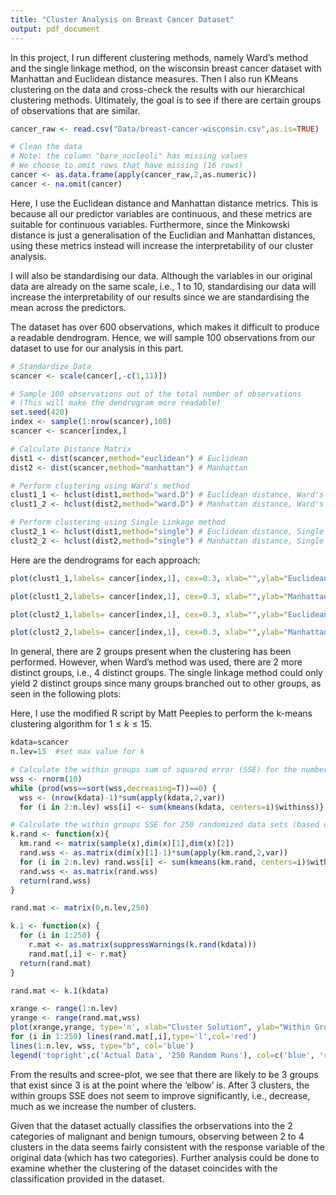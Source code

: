 ```yaml
---
title: "Cluster Analysis on Breast Cancer Dataset"
output: pdf_document
---
```


In this project, I run different clustering methods, namely Ward's method and the single linkage method, on the wisconsin breast cancer dataset with Manhattan and Euclidean distance measures. Then I also run KMeans clustering on the data and cross-check the results with our hierarchical clustering methods. Ultimately, the goal is to see if there
are certain groups of observations that are similar. 

```r
cancer_raw <- read.csv("Data/breast-cancer-wisconsin.csv",as.is=TRUE)

# Clean the data
# Note: the column "bare_nucleoli" has missing values
# We choose to omit rows that have missing (16 rows)
cancer <- as.data.frame(apply(cancer_raw,2,as.numeric))
cancer <- na.omit(cancer)
```

Here, I use the Euclidean distance and Manhattan distance metrics. This is because all our predictor variables are continuous, and these metrics are suitable for continuous variables. Furthermore, since the Minkowski distance is just a generalisation of the Euclidian and Manhattan distances, using these metrics instead will increase the interpretability of our cluster analysis.

I will also be standardising our data. Although the variables in our original data are already on the same scale, i.e., 1 to 10, standardising our data will increase the interpretability of our results since we are standardising the mean across the predictors.

The dataset has over 600 observations, which makes it difficult to produce a readable dendrogram. Hence, we will sample 100 observations from our dataset to use for our analysis in this part.

```r
# Standardize Data
scancer <- scale(cancer[,-c(1,11)])

# Sample 100 observations out of the total number of observations
# (This will make the dendrogram more readable)
set.seed(420)
index <- sample(1:nrow(scancer),100)
scancer <- scancer[index,]

# Calculate Distance Matrix
dist1 <- dist(scancer,method="euclidean") # Euclidean
dist2 <- dist(scancer,method="manhattan") # Manhattan

# Perform clustering using Ward's method
clust1_1 <- hclust(dist1,method="ward.D") # Euclidean distance, Ward's method
clust1_2 <- hclust(dist2,method="ward.D") # Manhattan distance, Ward's method

# Perform clustering using Single Linkage method
clust2_1 <- hclust(dist1,method="single") # Euclidean distance, Single Linkage method
clust2_2 <- hclust(dist2,method="single") # Manhattan distance, Single Linkage method
```
Here are the dendrograms for each approach:

```r
plot(clust1_1,labels= cancer[index,1], cex=0.3, xlab="",ylab="Euclidean Distance",main="Clustering using Euclidean distance & Ward's method")

plot(clust1_2,labels= cancer[index,1], cex=0.3, xlab="",ylab="Manhattan Distance",main="Clustering using Manhattan distance & Ward's method")

plot(clust2_1,labels= cancer[index,1], cex=0.3, xlab="",ylab="Euclidean Distance",main="Clustering using Euclidean distance & Single Linkage")

plot(clust2_2,labels= cancer[index,1], cex=0.3, xlab="",ylab="Manhattan Distance",main="Clustering using Manhattan distance & Single Linkage")
```

In general, there are 2 groups present when the clustering has been performed. However, when Ward's method was used, there are 2 more distinct groups, i.e., 4 distinct groups. The single linkage method could only yield 2 distinct groups since many groups branched out to other groups, as seen in the following plots:

Here, I use the modified R script by Matt Peeples to perform the k-means clustering algorithm for $1 \leq k \leq 15$. 

```r
kdata=scancer
n.lev=15  #set max value for k

# Calculate the within groups sum of squared error (SSE) for the number of cluster solutions selected by the user
wss <- rnorm(10)
while (prod(wss==sort(wss,decreasing=T))==0) {
  wss <- (nrow(kdata)-1)*sum(apply(kdata,2,var))
  for (i in 2:n.lev) wss[i] <- sum(kmeans(kdata, centers=i)$withinss)}

# Calculate the within groups SSE for 250 randomized data sets (based on the original input data)
k.rand <- function(x){
  km.rand <- matrix(sample(x),dim(x)[1],dim(x)[2])
  rand.wss <- as.matrix(dim(x)[1]-1)*sum(apply(km.rand,2,var))
  for (i in 2:n.lev) rand.wss[i] <- sum(kmeans(km.rand, centers=i)$withinss)
  rand.wss <- as.matrix(rand.wss)
  return(rand.wss)
}

rand.mat <- matrix(0,n.lev,250)

k.1 <- function(x) { 
  for (i in 1:250) {
    r.mat <- as.matrix(suppressWarnings(k.rand(kdata)))
    rand.mat[,i] <- r.mat}
  return(rand.mat)
}

rand.mat <- k.1(kdata)

xrange <- range(1:n.lev)
yrange <- range(rand.mat,wss)
plot(xrange,yrange, type='n', xlab="Cluster Solution", ylab="Within Groups SSE", main="Cluster Solutions against SSE")
for (i in 1:250) lines(rand.mat[,i],type='l',col='red')
lines(1:n.lev, wss, type="b", col='blue')
legend('topright',c('Actual Data', '250 Random Runs'), col=c('blue', 'red'), lty=1)
```

From the results and scree-plot, we see that there are likely to be 3 groups that exist since 3 is at the point where the 'elbow' is. After 3 clusters, the within groups SSE does not seem to improve significantly, i.e., decrease, much as we increase the number of clusters.

Given that the dataset actually classifies the orbservations into the 2 categories of malignant and benign tumours, observing between 2 to 4 clusters in the data seems fairly consistent with the response variable of the original data (which has two categories). Further analysis could be done to examine whether the clustering of the dataset coincides with the classification provided in the dataset.